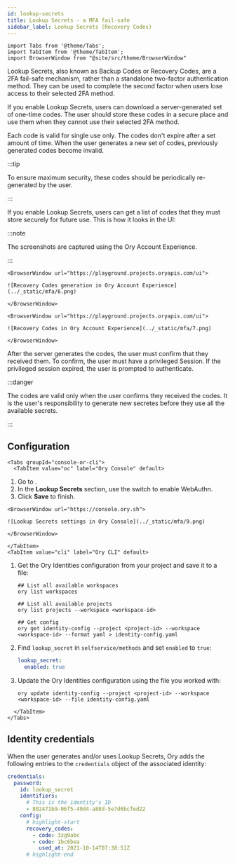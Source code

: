 ```yaml
---
id: lookup-secrets
title: Lookup Secrets - a MFA fail-safe
sidebar_label: Lookup Secrets (Recovery Codes)
---
```


```mdx-code-block
import Tabs from '@theme/Tabs';
import TabItem from '@theme/TabItem';
import BrowserWindow from "@site/src/theme/BrowserWindow"
```

Lookup Secrets, also known as Backup Codes or Recovery Codes, are a 2FA fail-safe mechanism, rather than a standalone two-factor
authentication method. They can be used to complete the second factor when users lose access to their selected 2FA method.

If you enable Lookup Secrets, users can download a server-generated set of one-time codes. The user should store these codes in a
secure place and use them when they cannot use their selected 2FA method.

Each code is valid for single use only. The codes don't expire after a set amount of time. When the user generates a new set of
codes, previously generated codes become invalid.

:::tip

To ensure maximum security, these codes should be periodically re-generated by the user.

:::

If you enable Lookup Secrets, users can get a list of codes that they must store securely for future use. This is how it looks in
the UI:

:::note

The screenshots are captured using the Ory Account Experience.

:::

```mdx-code-block
<BrowserWindow url="https://playground.projects.oryapis.com/ui">

![Recovery Codes generation in Ory Account Experience](../_static/mfa/6.png)

</BrowserWindow>
```

```mdx-code-block
<BrowserWindow url="https://playground.projects.oryapis.com/ui">

![Recovery Codes in Ory Account Experience](../_static/mfa/7.png)

</BrowserWindow>
```

After the server generates the codes, the user must confirm that they received them. To confirm, the user must have a privileged
Session. If the privileged session expired, the user is prompted to authenticate.

:::danger

The codes are valid only when the user confirms they received the codes. It is the user's responsibility to generate new secretes
before they use all the available secrets.

:::

## Configuration

```mdx-code-block
<Tabs groupId="console-or-cli">
  <TabItem value="oc" label="Ory Console" default>
```

1. Go to <ConsoleLink route="project.mfa" />.
2. In the **Lookup Secrets** section, use the switch to enable WebAuthn.
3. Click **Save** to finish.

```mdx-code-block
<BrowserWindow url="https://console.ory.sh">

![Lookup Secrets settings in Ory Console](../_static/mfa/9.png)

</BrowserWindow>
```

```mdx-code-block
</TabItem>
<TabItem value="cli" label="Ory CLI" default>
```

1. Get the Ory Identities configuration from your project and save it to a file:

   ```shell
   ## List all available workspaces
   ory list workspaces

   ## List all available projects
   ory list projects --workspace <workspace-id>

   ## Get config
   ory get identity-config --project <project-id> --workspace <workspace-id> --format yaml > identity-config.yaml
   ```

2. Find `lookup_secret` in `selfservice/methods` and set `enabled` to `true`:

   ```yaml title="identity-config.yaml"
   lookup_secret:
     enabled: true
   ```

3. Update the Ory Identities configuration using the file you worked with:

   ```shell
   ory update identity-config --project <project-id> --workspace <workspace-id> --file identity-config.yaml
   ```

```mdx-code-block
  </TabItem>
</Tabs>
```

## Identity credentials

When the user generates and/or uses Lookup Secrets, Ory adds the following entries to the `credentials` object of the associated
identity:

```yaml
credentials:
  password:
    id: lookup_secret
    identifiers:
      # This is the identity's ID
      - 802471b9-06f5-49d4-a88d-5e7d6bcfed22
    config:
      # highlight-start
      recovery_codes:
        - code: 3zg9abc
        - code: 1bc6bea
          used_at: 2021-10-14T07:38:51Z
      # highlight-end
```
